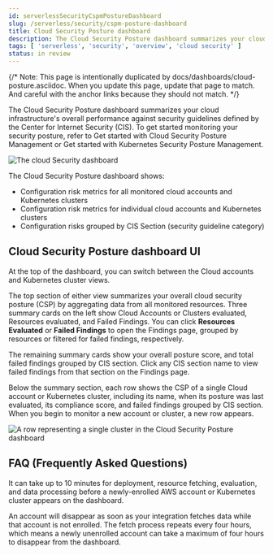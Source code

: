 ```yaml
---
id: serverlessSecurityCspmPostureDashboard
slug: /serverless/security/cspm-posture-dashboard
title: Cloud Security Posture dashboard
description: The Cloud Security Posture dashboard summarizes your cloud infrastructure's performance on CIS security benchmarks.
tags: [ 'serverless', 'security', 'overview', 'cloud security' ]
status: in review
---
```


<div id="cspm-posture-dashboard"></div>

{/* Note: This page is intentionally duplicated by docs/dashboards/cloud-posture.asciidoc. When you update this page, update that page to match. And careful with the anchor links because they should not match. */}

The Cloud Security Posture dashboard summarizes your cloud infrastructure's overall performance against <DocLink id="serverlessSecurityBenchmarkRules">security guidelines</DocLink> defined by the Center for Internet Security (CIS). To get started monitoring your security posture, refer to <DocLink id="serverlessSecurityCspmGetStarted">Get started with Cloud Security Posture Management</DocLink> or <DocLink id="serverlessSecurityGetStartedWithKspm">Get started with Kubernetes Security Posture Management</DocLink>.

![The cloud Security dashboard](../images/cspm-posture-dashboard/-dashboards-cloud-sec-dash-aws-version.png)

The Cloud Security Posture dashboard shows:

* Configuration risk metrics for all monitored cloud accounts and Kubernetes clusters
* Configuration risk metrics for individual cloud accounts and Kubernetes clusters
* Configuration risks grouped by CIS Section (security guideline category)


<div id="cspm-posture-dashboard-UI"></div>

## Cloud Security Posture dashboard UI

At the top of the dashboard, you can switch between the Cloud accounts and Kubernetes cluster views.

The top section of either view summarizes your overall cloud security posture (CSP) by aggregating data from all monitored resources. Three summary cards on the left show Cloud Accounts or Clusters evaluated, Resources evaluated, and Failed Findings. You can click **Resources Evaluated** or **Failed Findings** to open the <DocLink id="serverlessSecurityCspmFindingsPage">Findings page</DocLink>, grouped by resources or filtered for failed findings, respectively.

The remaining summary cards show your overall posture score, and total failed findings grouped by CIS section. Click any CIS section name to view failed findings from that section on the <DocLink id="serverlessSecurityCspmFindingsPage">Findings page</DocLink>.

Below the summary section, each row shows the CSP of a single Cloud account or Kubernetes cluster, including its name, when its posture was last evaluated, its compliance score, and failed findings grouped by CIS section. When you begin to monitor a new account or cluster, a new row appears.

![A row representing a single cluster in the Cloud Security Posture dashboard](../images/cspm-posture-dashboard/-dashboards-cloud-sec-dash-aws-version-row.png)

<div id="cspm-posture-dashboard-faq"></div>

## FAQ (Frequently Asked Questions)

<DocAccordion buttonContent="When do newly-enrolled assets appear on the dashboard?">

It can take up to 10 minutes for deployment, resource fetching, evaluation, and data processing before a newly-enrolled AWS account or Kubernetes cluster appears on the dashboard.

</DocAccordion>

<DocAccordion buttonContent="When do unenrolled accounts disappear from the dashboard?">

An account will disappear as soon as your integration fetches data while that account is not enrolled. The fetch process repeats every four hours, which means a newly unenrolled account can take a maximum of four hours to disappear from the dashboard.

</DocAccordion>
